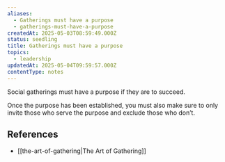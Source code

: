 ```yaml
---
aliases:
  - Gatherings must have a purpose
  - gatherings-must-have-a-purpose
createdAt: 2025-05-03T08:59:49.000Z
status: seedling
title: Gatherings must have a purpose
topics:
  - leadership
updatedAt: 2025-05-04T09:59:57.000Z
contentType: notes
---
```

Social gatherings must have a purpose if they are to succeed.

Once the purpose has been established, you must also make sure to only invite those who serve the purpose and exclude those who don’t.

## References

- [[the-art-of-gathering|The Art of Gathering]]
